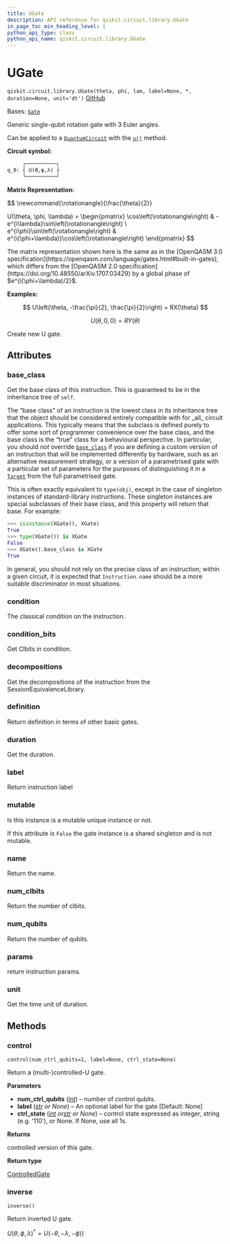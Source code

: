```yaml
---
title: UGate
description: API reference for qiskit.circuit.library.UGate
in_page_toc_min_heading_level: 1
python_api_type: class
python_api_name: qiskit.circuit.library.UGate
---
```


# UGate

<span id="qiskit.circuit.library.UGate" />

`qiskit.circuit.library.UGate(theta, phi, lam, label=None, *, duration=None, unit='dt')` [GitHub](https://github.com/qiskit/qiskit/tree/stable/0.46/qiskit/circuit/library/standard_gates/u.py "view source code")

Bases: [`Gate`](qiskit.circuit.Gate "qiskit.circuit.gate.Gate")

Generic single-qubit rotation gate with 3 Euler angles.

Can be applied to a [`QuantumCircuit`](qiskit.circuit.QuantumCircuit "qiskit.circuit.QuantumCircuit") with the [`u()`](qiskit.circuit.QuantumCircuit#u "qiskit.circuit.QuantumCircuit.u") method.

**Circuit symbol:**

```python
     ┌──────────┐
q_0: ┤ U(ϴ,φ,λ) ├
     └──────────┘
```

**Matrix Representation:**

$$
\newcommand{\rotationangle}{\frac{\theta}{2}}

U(\theta, \phi, \lambda) =
\begin{pmatrix}
    \cos\left(\rotationangle\right) & -e^{i\lambda}\sin\left(\rotationangle\right) \\
    e^{i\phi}\sin\left(\rotationangle\right) & e^{i(\phi+\lambda)}\cos\left(\rotationangle\right)
\end{pmatrix}
$$

<Admonition title="Note" type="note">
  The matrix representation shown here is the same as in the [OpenQASM 3.0 specification](https://openqasm.com/language/gates.html#built-in-gates), which differs from the [OpenQASM 2.0 specification](https://doi.org/10.48550/arXiv.1707.03429) by a global phase of $e^{i(\phi+\lambda)/2}$.
</Admonition>

**Examples:**

$$
U\left(\theta, -\frac{\pi}{2}, \frac{\pi}{2}\right) = RX(\theta)
$$

$$
U(\theta, 0, 0) = RY(\theta)
$$

Create new U gate.

## Attributes

<span id="qiskit.circuit.library.UGate.base_class" />

### base\_class

Get the base class of this instruction. This is guaranteed to be in the inheritance tree of `self`.

The “base class” of an instruction is the lowest class in its inheritance tree that the object should be considered entirely compatible with for \_all\_ circuit applications. This typically means that the subclass is defined purely to offer some sort of programmer convenience over the base class, and the base class is the “true” class for a behavioural perspective. In particular, you should *not* override [`base_class`](#qiskit.circuit.library.UGate.base_class "qiskit.circuit.library.UGate.base_class") if you are defining a custom version of an instruction that will be implemented differently by hardware, such as an alternative measurement strategy, or a version of a parametrised gate with a particular set of parameters for the purposes of distinguishing it in a [`Target`](qiskit.transpiler.Target "qiskit.transpiler.Target") from the full parametrised gate.

This is often exactly equivalent to `type(obj)`, except in the case of singleton instances of standard-library instructions. These singleton instances are special subclasses of their base class, and this property will return that base. For example:

```python
>>> isinstance(XGate(), XGate)
True
>>> type(XGate()) is XGate
False
>>> XGate().base_class is XGate
True
```

In general, you should not rely on the precise class of an instruction; within a given circuit, it is expected that `Instruction.name` should be a more suitable discriminator in most situations.

<span id="qiskit.circuit.library.UGate.condition" />

### condition

The classical condition on the instruction.

<span id="qiskit.circuit.library.UGate.condition_bits" />

### condition\_bits

Get Clbits in condition.

<span id="qiskit.circuit.library.UGate.decompositions" />

### decompositions

Get the decompositions of the instruction from the SessionEquivalenceLibrary.

<span id="qiskit.circuit.library.UGate.definition" />

### definition

Return definition in terms of other basic gates.

<span id="qiskit.circuit.library.UGate.duration" />

### duration

Get the duration.

<span id="qiskit.circuit.library.UGate.label" />

### label

Return instruction label

<span id="qiskit.circuit.library.UGate.mutable" />

### mutable

Is this instance is a mutable unique instance or not.

If this attribute is `False` the gate instance is a shared singleton and is not mutable.

<span id="qiskit.circuit.library.UGate.name" />

### name

Return the name.

<span id="qiskit.circuit.library.UGate.num_clbits" />

### num\_clbits

Return the number of clbits.

<span id="qiskit.circuit.library.UGate.num_qubits" />

### num\_qubits

Return the number of qubits.

<span id="qiskit.circuit.library.UGate.params" />

### params

return instruction params.

<span id="qiskit.circuit.library.UGate.unit" />

### unit

Get the time unit of duration.

## Methods

### control

<span id="qiskit.circuit.library.UGate.control" />

`control(num_ctrl_qubits=1, label=None, ctrl_state=None)`

Return a (multi-)controlled-U gate.

**Parameters**

*   **num\_ctrl\_qubits** ([*int*](https://docs.python.org/3/library/functions.html#int "(in Python v3.12)")) – number of control qubits.
*   **label** ([*str*](https://docs.python.org/3/library/stdtypes.html#str "(in Python v3.12)") *or None*) – An optional label for the gate \[Default: None]
*   **ctrl\_state** ([*int*](https://docs.python.org/3/library/functions.html#int "(in Python v3.12)")  *or*[*str*](https://docs.python.org/3/library/stdtypes.html#str "(in Python v3.12)") *or None*) – control state expressed as integer, string (e.g. ‘110’), or None. If None, use all 1s.

**Returns**

controlled version of this gate.

**Return type**

[ControlledGate](qiskit.circuit.ControlledGate "qiskit.circuit.ControlledGate")

### inverse

<span id="qiskit.circuit.library.UGate.inverse" />

`inverse()`

Return inverted U gate.

$U(\theta,\phi,\lambda)^{\dagger} =U(-\theta,-\lambda,-\phi)$)

